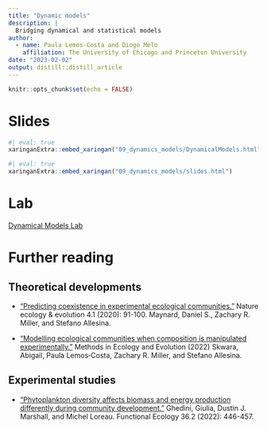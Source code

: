```yaml
---
title: "Dynamic models"
description: |
  Bridging dynamical and statistical models
author:
  - name: Paula Lemos-Costa and Diogo Melo
    affiliation: The University of Chicago and Princeton University
date: "2023-02-02"
output: distill::distill_article
---
```


```r
knitr::opts_chunk$set(echo = FALSE)
```
# Slides

```r
#| eval: true
xaringanExtra::embed_xaringan("09_dynamics_models/DynamicalModels.html")
```

```r
#| eval: true
xaringanExtra::embed_xaringan("09_dynamics_models/slides.html")
```

# Lab


[Dynamical Models Lab](09_dynamic_models/lab.html)


# Further reading

## Theoretical developments
* ["Predicting coexistence in experimental ecological communities."](https://www.nature.com/articles/s41559-019-1059-z)
 Nature ecology & evolution 4.1 (2020): 91-100. Maynard, Daniel S., 
 Zachary R. Miller, and Stefano Allesina.

* ["Modelling ecological communities when composition is manipulated 
 experimentally."](https://besjournals.onlinelibrary.wiley.com/doi/full/10.1111/2041-210X.14028)
 Methods in Ecology and Evolution (2022) Skwara, Abigail, Paula Lemos‐Costa, 
 Zachary R. Miller, and Stefano Allesina.

## Experimental studies
* ["Phytoplankton diversity affects biomass and energy production differently during community development."](https://besjournals.onlinelibrary.wiley.com/doi/full/10.1111/1365-2435.13955) 
Ghedini, Giulia, Dustin J. Marshall, and Michel Loreau. Functional Ecology 36.2 (2022): 446-457.


